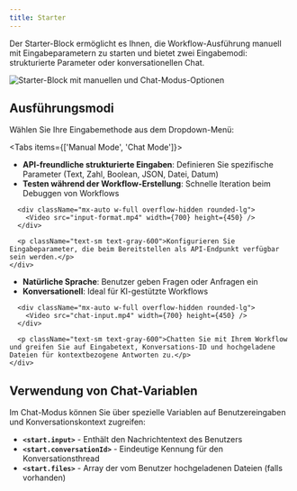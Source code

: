 ```yaml
---
title: Starter
---
```



Der Starter-Block ermöglicht es Ihnen, die Workflow-Ausführung manuell mit Eingabeparametern zu starten und bietet zwei Eingabemodi: strukturierte Parameter oder konversationellen Chat.

<div className="flex justify-center">
  <Image
    src="/static/starter.png"
    alt="Starter-Block mit manuellen und Chat-Modus-Optionen"
    width={500}
    height={400}
    className="my-6"
  />
</div>

## Ausführungsmodi

Wählen Sie Ihre Eingabemethode aus dem Dropdown-Menü:

<Tabs items={['Manual Mode', 'Chat Mode']}>
  <Tab>
    <div className="space-y-4">
      <ul className="list-disc space-y-1 pl-6">
        <li><strong>API-freundliche strukturierte Eingaben</strong>: Definieren Sie spezifische Parameter (Text, Zahl, Boolean, JSON, Datei, Datum)</li>
        <li><strong>Testen während der Workflow-Erstellung</strong>: Schnelle Iteration beim Debuggen von Workflows</li>
      </ul>
      
      <div className="mx-auto w-full overflow-hidden rounded-lg">
        <Video src="input-format.mp4" width={700} height={450} />
      </div>
      
      <p className="text-sm text-gray-600">Konfigurieren Sie Eingabeparameter, die beim Bereitstellen als API-Endpunkt verfügbar sein werden.</p>
    </div>
  </Tab>
  <Tab>
    <div className="space-y-4">
      <ul className="list-disc space-y-1 pl-6">
        <li><strong>Natürliche Sprache</strong>: Benutzer geben Fragen oder Anfragen ein</li>
        <li><strong>Konversationell</strong>: Ideal für KI-gestützte Workflows</li>
      </ul>
      
      <div className="mx-auto w-full overflow-hidden rounded-lg">
        <Video src="chat-input.mp4" width={700} height={450} />
      </div>
      
      <p className="text-sm text-gray-600">Chatten Sie mit Ihrem Workflow und greifen Sie auf Eingabetext, Konversations-ID und hochgeladene Dateien für kontextbezogene Antworten zu.</p>
    </div>
  </Tab>
</Tabs>

## Verwendung von Chat-Variablen

Im Chat-Modus können Sie über spezielle Variablen auf Benutzereingaben und Konversationskontext zugreifen:

- **`<start.input>`** - Enthält den Nachrichtentext des Benutzers
- **`<start.conversationId>`** - Eindeutige Kennung für den Konversationsthread
- **`<start.files>`** - Array der vom Benutzer hochgeladenen Dateien (falls vorhanden)